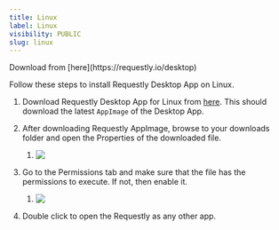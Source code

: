 ```yaml
---
title: Linux
label: Linux
visibility: PUBLIC
slug: linux
---
```


<Callout type="info">
  Download from [here](https://requestly.io/desktop)
</Callout>

Follow these steps to install Requestly Desktop App on Linux.

1. Download Requestly Desktop App for Linux from [here](https://requestly.io/desktop). This should download the latest `AppImage` of the Desktop App.

2) After downloading Requestly AppImage, browse to your downloads folder and open the Properties of the downloaded file.

   1. <Image src="https://imagedelivery.net/IEMzXmjRvW0g933AN5ejrA/wwwnotionso-image-s3-us-west-2amazonawscom-securenotion-staticcom-aef8ce28-5eed-453f-9364-34bc0edab0a0-untitledwebp/public" align="left" />

3. Go to the Permissions tab and make sure that the file has the permissions to execute. If not, then enable it.

   1. <Image src="https://imagedelivery.net/IEMzXmjRvW0g933AN5ejrA/wwwnotionso-image-s3-us-west-2amazonawscom-securenotion-staticcom-d53723c9-a5aa-435a-9b27-ff13ca0fd79c-untitledwebp/public" align="left" />

4) Double click to open the Requestly as any other app.
